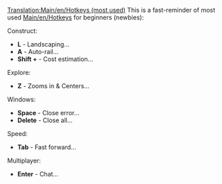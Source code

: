 [[Translation:Main/en/Hotkeys (most used)]]
This is a fast-reminder of most used [[Main/en/Hotkeys]] for beginners (newbies):

Construct:
* '''L''' - Landscaping...
* '''A''' - Auto-rail...
* '''Shift +''' - Cost estimation...
Explore:
* '''Z''' - Zooms in & Centers...
<!--NOT SO IMPORTANT * '''C''' - Centers... -->
<!--NOT SO IMPORTANT * '''X''' - Transparent... -->
Windows:
* '''Space''' -	Close error...
* '''Delete''' - Close all...
<!--NOT SO IMPORTANT * '''Shift + Delete''' - Close ALL... -->
Speed:
* '''Tab''' - Fast forward...
Multiplayer:
* '''Enter''' - Chat...